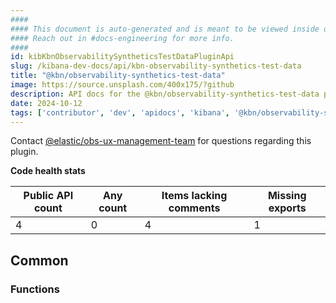 ```yaml
---
####
#### This document is auto-generated and is meant to be viewed inside our experimental, new docs system.
#### Reach out in #docs-engineering for more info.
####
id: kibKbnObservabilitySyntheticsTestDataPluginApi
slug: /kibana-dev-docs/api/kbn-observability-synthetics-test-data
title: "@kbn/observability-synthetics-test-data"
image: https://source.unsplash.com/400x175/?github
description: API docs for the @kbn/observability-synthetics-test-data plugin
date: 2024-10-12
tags: ['contributor', 'dev', 'apidocs', 'kibana', '@kbn/observability-synthetics-test-data']
---
```




Contact [@elastic/obs-ux-management-team](https://github.com/orgs/elastic/teams/obs-ux-management-team) for questions regarding this plugin.

**Code health stats**

| Public API count  | Any count | Items lacking comments | Missing exports |
|-------------------|-----------|------------------------|-----------------|
| 4 | 0 | 4 | 1 |

## Common

### Functions
<DocDefinitionList data={kbnObservabilitySyntheticsTestDataObj.common.functions}/>

